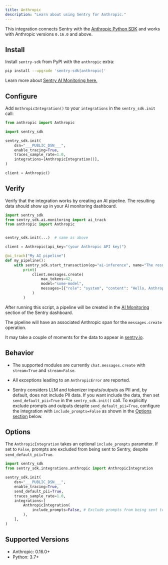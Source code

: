 ```yaml
---
title: Anthropic
description: "Learn about using Sentry for Anthropic."
---
```


This integration connects Sentry with the [Anthropic Python SDK](https://github.com/anthropics/anthropic-sdk-python) and works with Anthropic versions `0.16.0` and above.

## Install

Install `sentry-sdk` from PyPI with the `anthropic` extra:

```bash
pip install --upgrade 'sentry-sdk[anthropic]'
```

Learn more about [Sentry AI Monitoring here.](/product/ai-monitoring)

## Configure

Add `AnthropicIntegration()` to your `integrations` in the `sentry_sdk.init` call:

```python
from anthropic import Anthropic

import sentry_sdk

sentry_sdk.init(
    dsn="___PUBLIC_DSN___",
    enable_tracing=True,
    traces_sample_rate=1.0,
    integrations=[AnthropicIntegration()],
)

client = Anthropic()
```

## Verify

Verify that the integration works by creating an AI pipeline. The resulting data should show up in your AI monitoring dashboard.

```python
import sentry_sdk
from sentry_sdk.ai.monitoring import ai_track
from anthropic import Anthropic


sentry_sdk.init(...)  # same as above

client = Anthropic(api_key="(your Anthropic API key)")

@ai_track("My AI pipeline")
def my_pipeline():
    with sentry_sdk.start_transaction(op="ai-inference", name="The result of the AI inference"):
        print(
            client.messages.create(
                max_tokens=42,
                model="some-model",
                messages=[{"role": "system", "content": "Hello, Anthropic!"}]
            )
        )
```

After running this script, a pipeline will be created in the [AI Monitoring](/product/ai-monitoring) section of the Sentry dashboard.

The pipeline will have an associated Anthropic span for the `messages.create` operation.

It may take a couple of moments for the data to appear in [sentry.io](https://sentry.io).

## Behavior

- The supported modules are currently `chat.messages.create` with `stream=True` and `stream=False`.

- All exceptions leading to an `AnthropicError` are reported.

- Sentry considers LLM and tokenizer inputs/outputs as PII and, by default, does not include PII data. If you want include the data, then set `send_default_pii=True` in the `sentry_sdk.init()` call. To explicitly exclude prompts and outputs despite `send_default_pii=True`, configure the integration with `include_prompts=False` as shown in the [Options section](#options) below.

## Options

The `AnthropicIntegration` takes an optional `include_prompts` parameter. If set to `False`, prompts are excluded from being sent to Sentry, despite `send_default_pii=True`.

```python
import sentry_sdk
from sentry_sdk.integrations.anthropic import AnthropicIntegration

sentry_sdk.init(
    dsn="___PUBLIC_DSN___",
    enable_tracing=True,
    send_default_pii=True,
    traces_sample_rate=1.0,
    integrations=[
        AnthropicIntegration(
            include_prompts=False, # Exclude prompts from being sent to Sentry, despite send_default_pii=True
        ),
    ],
)
```

## Supported Versions

- Anthropic: 0.16.0+
- Python: 3.7+
